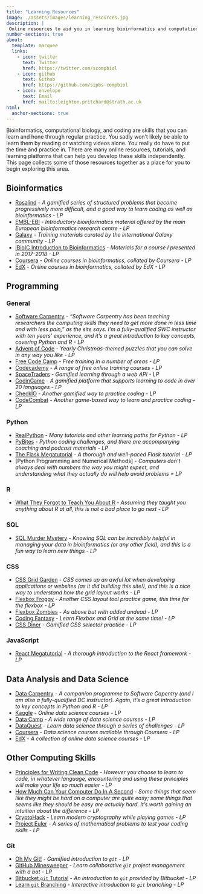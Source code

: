 ```yaml
---
title: "Learning Resources"
image: ./assets/images/learning_resources.jpg
description: |
 Online resources to aid you in learning bioinformatics and computational biology
number-sections: true
about:
  template: marquee
  links:
    - icon: twitter
      text: Twitter
      href: https://twitter.com/scompbiol
    - icon: github
      text: Github
      href: https://github.com/sipbs-compbiol
    - icon: envelope
      text: Email
      href: mailto:leighton.pritchard@strath.ac.uk
html:
  anchor-sections: true
---
```


Bioinformatics, computational biology, and coding are skills that you can learn and hone through regular practice. You sadly won't likely be able to learn them by reading or watching videos alone. You really do have to put the time and practice in. There are many online resources, tutorials, and learning platforms that can help you develop these skills independently. This page collects some of those resources together as a place for you to begin exploring this area.

## Bioinformatics

- [Rosalind](https://rosalind.info/problems/locations/) - _A gamified series of structured problems that become progressively more difficult, and a good way to learn coding as well as bioinformatics - LP_
- [EMBL-EBI](https://www.ebi.ac.uk/training/online/courses/introductory-bioinformatics-pathway/) - _Introductory bioinformatics material offered by the main European bioinformatics research centre - LP_
- [Galaxy](https://training.galaxyproject.org/training-material/) - _Training materials curated by the international Galaxy community - LP_
- [IBioIC Introduction to Bioinformatics](https://widdowquinn.github.io/Teaching-IBioIC-Intro-to-Bioinformatics/) - _Materials for a course I presented in 2017-2018 - LP_
- [Coursera](https://www.coursera.org/browse/arts-and-humanities/bioinformatics) - _Online courses in bioinformatics, collated by Coursera - LP_
- [EdX](https://www.edx.org/learn/bioinformatics) - _Online courses in bioinformatics, collated by EdX - LP_

## Programming

### General

- [Software Carpentry](https://software-carpentry.org/lessons/) - _"Software Carpentry has been teaching researchers the computing skills they need to get more done in less time and with less pain," as the site says. I'm a fully-qualified SWC instructor with ten years' experience, and it's a great introduction to key concepts, covering Python and R - LP_
- [Advent of Code](https://adventofcode.com/) - _Yearly Christmas-themed puzzles that you can solve in any way you like - LP_
- [Free Code Camp](https://www.freecodecamp.org/) - _Free training in a number of areas - LP_
- [Codecademy](https://www.codecademy.com/) - _A range of free online training courses - LP_
- [SpaceTraders](https://spacetraders.io/) - _Gamified learning through a web API - LP_
- [CodinGame](https://www.codingame.com/start/) - _A gamified platform that supports learning to code in over 20 languages - LP_
- [CheckIO](https://checkio.org/) - _Another gamified way to practice coding - LP_
- [CodeCombat](https://codecombat.com/) - _Another game-based way to learn and practice coding - LP_

### Python

- [RealPython](https://realpython.com) - _Many tutorials and other learning paths for Python - LP_
- [PyBites](https://codechalleng.es/) - _Python coding challenges, and there are accompanying coaching and podcast materials - LP_
- [The Flask Megatutorial](https://blog.miguelgrinberg.com/post/the-flask-mega-tutorial-part-i-hello-world) - _A thorough and well-paced Flask tutorial - LP_
- [Python Programming and Numerical Methods] - _Computers don't always deal with numbers the way you might expect, and understanding what they actually do will help avoid problems = LP_

### R

- [What They Forgot to Teach You About R](https://rstats.wtf/) - _Assuming they taught you anything about R at all, this is not a bad place to go next - LP_

### SQL

- [SQL Murder Mystery](https://mystery.knightlab.com/) - _Knowing SQL can be incredibly helpful in managing your data in bioinformatics (or any other field), and this is a fun way to learn new things - LP_

### CSS

- [CSS Grid Garden](https://cssgridgarden.com/) - _CSS comes up an awful lot when developing applications or websites (as it did building this site!), and this is a nice way to understand how the grid layout works - LP_
- [Flexbox Froggy](https://flexboxfroggy.com/) - _Another CSS layout tool practice game, this time for the flexbox - LP_
- [Flexbox Zombies](https://mastery.games/flexboxzombies/) - _As above but with added undead - LP_
- [Coding Fantasy](https://codingfantasy.com/games) - _Learn Flexbox and Grid at the same time! - LP_
- [CSS Diner](https://flukeout.github.io/) - _Gamified CSS selector practice - LP_

### JavaScript

- [React Megatutorial](https://blog.miguelgrinberg.com/post/the-react-mega-tutorial-chapter-1-modern-javascript) - _A thorough introduction to the React framework - LP_

## Data Analysis and Data Science

- [Data Carpentry](https://datacarpentry.org/lessons/#genomics-workshop) - _A companion programme to Software Capentry (and I am also a fully-qualified DC instructor). Again, it's a great introduction to key concepts in Python and R - LP_
- [Kaggle](https://www.kaggle.com/learn) - _Online data science courses - LP_
- [Data Camp](https://www.datacamp.com/) - _A wide range of data science courses - LP_
- [DataQuest](https://www.dataquest.io/) - _Learn data science through a series of challenges - LP_
- [Coursera](https://www.coursera.org/browse/data-science) - _Data science courses available through Coursera - LP_
- [EdX](https://www.edx.org/learn/data-science) - _A collection of online data science courses - LP_

## Other Computing Skills

- [Principles for Writing Clean Code](https://workat.tech/machine-coding/tutorial/introduction-clean-code-software-design-principles-nwu4qqc63e09) - _However you choose to learn to code, in whatever language, encountering and using these principles will make your life so much easier - LP_
- [How Much Can Your Computer Do In A Second](https://computers-are-fast.github.io/) - _Some things that seem like they might be hard on a computer are quite easy; some things that seems like they should be easy are actually hard. It's worth gaining an intuition about the difference - LP_
- [CryptoHack](https://cryptohack.org/) - _Learn modern cryptography while playing games - LP_
- [Project Euler](https://projecteuler.net/) - _A series of mathematical problems to test your coding skills - LP_

### Git

- [Oh My Git!](https://ohmygit.org/) - _Gamified introduction to `git` - LP_
- [GitHub Minesweeper](https://profy.dev/project/github-minesweeper#start-project) - _Learn collaborative `git` project management with a bot - LP_
- [Bitbucket `git` Tutorial](https://www.atlassian.com/git/tutorials/learn-git-with-bitbucket-cloud) - _An introduction to `git` provided by Bitbucket - LP_
- [Learn `git` Branching](https://learngitbranching.js.org/) - _Interactive introduction to `git` branching - LP_